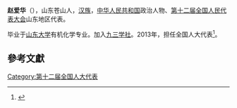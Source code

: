 '''赵爱华'''（{{bd|1963年||}}），山东苍山人，[[汉族|汉族]]，[[中华人民共和国|中华人民共和国]]政治人物、[[第十二届全国人民代表大会|第十二届全国人民代表大会]]山东地区代表。

毕业于[[山东大学|山东大学]]有机化学专业。加入[[九三学社|九三学社]]。2013年，担任全国人大代表<ref>{{cite news|title=全国人大代表信息-赵爱华|url= http://210.82.31.1:8084/delegate/viewDelegate.action?dbid=121316|accessdate=2013-04-05|newspaper=全国人大网}}{{Dead link|date=2020年1月 |bot=InternetArchiveBot |fix-attempted=yes }}</ref>。

==參考文獻==
{{reflist}}
{{中国政治人物小作品}}

[[Category:第十二届全国人大代表|Category:第十二届全国人大代表]]